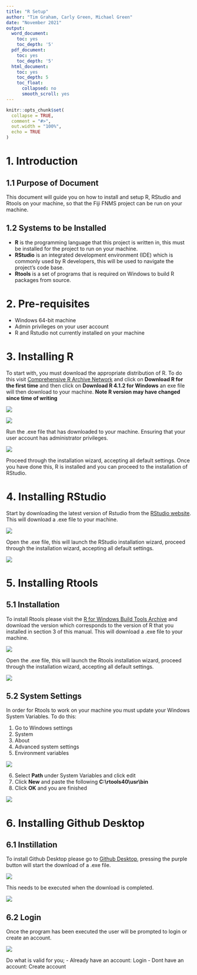 ---
title: "R Setup"
author: "Tim Graham, Carly Green, Michael Green"
date: "November 2021"
output:
  word_document:
    toc: yes
    toc_depth: '5'
  pdf_document:
    toc: yes
    toc_depth: '5'
  html_document:
    toc: yes
    toc_depth: 5
    toc_float:
      collapsed: no
      smooth_scroll: yes
---

```{r, include = FALSE}
knitr::opts_chunk$set(
  collapse = TRUE,
  comment = "#>",
  out.width = "100%",
  echo = TRUE
)
```

# 1. Introduction

## 1.1 Purpose of Document

This document will guide you on how to install and setup R, RStudio and Rtools
on your machine, so that the Fiji FNMS project can be run on your machine.

## 1.2 Systems to be Installed

* **R** is the programming language that this project is written in, this must 
be installed for the project to run on your machine.
* **RStudio** is an integrated development environment (IDE) which is commonly 
used by R developers, this will be used to navigate the project's code base.
* **Rtools** is a set of programs that is required on Windows to build R 
packages from source.

# 2. Pre-requisites

* Windows 64-bit machine
* Admin privileges on your user account
* R and Rstudio not currently installed on your machine


# 3. Installing R

To start with, you must download the appropriate distribution of R. To do this
visit [Comprehensive R Archive Network](https://cran.rstudio.com/) and click on 
**Download R for the first time** and then click on 
**Download R 4.1.2 for Windows** an exe file will then download to your machine. 
**Note R version may have changed since time of writing**

![][RSetup1]

![][RSetup2]

Run the .exe file that has downloaded to your machine. Ensuring that your user 
account has administrator privileges.

![][RSetup3]

Proceed through the installation wizard, accepting all default settings. Once 
you have done this, R is installed and you can proceed to the installation of
RStudio.

# 4. Installing RStudio

Start by downloading the latest version of Rstudio from the [RStudio website](https://www.rstudio.com/products/rstudio/download/#download). This will
download a .exe file to your machine.

![][RSetup4]

Open the .exe file, this will launch the RStudio installation wizard, proceed
through the installation wizard, accepting all default settings.

![][RSetup5]

# 5. Installing Rtools

## 5.1 Installation

To install Rtools please visit the [R for Windows Build Tools Archive](https://cran.r-project.org/bin/windows/Rtools/history.html) and 
download the version which corresponds to the version of R that you installed 
in section 3 of this manual. This will download a .exe file to your machine.

![][RSetup6]

Open the .exe file, this will launch the Rtools installation wizard, proceed
through the installation wizard, accepting all default settings.

![][RSetup7]

## 5.2 System Settings

In order for Rtools to work on your machine you must update your Windows System
Variables. To do this:

1. Go to Windows settings
2. System
3. About
4. Advanced system settings
5. Environment variables

![][RSetup8]

6. Select **Path** under System Variables and click edit
7. Click **New** and paste the following **C:\\rtools40\\usr\\bin**
8. Click **OK** and you are finished

![][RSetup9]

# 6. Installing Github Desktop

## 6.1 Instillation

To install Github Desktop please go to [Github Desktop](https://desktop.github.com), pressing the purple button will start the download of a .exe file.

![][RSetup10]

This needs to be executed when the download is completed.

![][RSetup11]

## 6.2 Login

Once the program has been executed the user will be prompted to login or create an account.

![][Rsetup12]

Do what is valid for you;
  - Already have an account: Login
  - Dont have an account: Create account


[RSetup1]:images/RSetup1_InstallRFirstTime.png
[RSetup2]:images/RSetup2_DownloadR.png
[RSetup3]:images/RSetup3_Rexe.png
[RSetup4]:images/RSetup4_DownloadRStudio.png
[RSetup5]:images/RSetup5_RStudioexe.png
[RSetup6]:images/RSetup6_DownloadR-Tools.png
[RSetup7]:images/RSetup7_Rtoolsexe.png
[RSetup8]:images/RSetup8_EnvironmentVariables.png
[RSetup9]:images/RSetup9_EditEnvironmentVariables.png
[RSetup10]:images/RSetup10_GithubDownloadPage.png
[RSetup11]:images/RSetup11_GithubDownloadPrompt.png
[Rsetup12]:images/RSetup12_GithubLogin.png